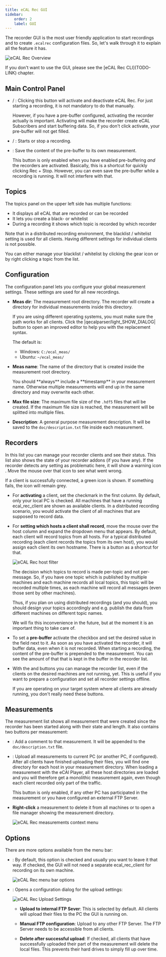 ```yaml
---
title: eCAL Rec GUI
sidebar:
    order: 2
    label: GUI
---
```



The recorder GUI is the most user friendly application to start recordings and to create `.ecalrec` configuration files.
So, let's walk through it to explain all the feature it has.

![eCAL Rec Overview](../../../../../assets/rec_gui_overview.png)

<Aside type="tip">
    If you don't want to use the GUI, please see the [eCAL Rec CLI](TODO-LINK) chapter.
</Aside>

## Main Control Panel

- <Badge text="Activate" variant="success" size="medium" /> / <Badge text="Deactivate" variant="danger" size="medium" />:
  Clicking this button will activate and deactivate eCAL Rec.
  For just starting a recording, it is not mandatory to do that manually.

  However, if you have a pre-buffer configured, activating the recorder actually is important.
  Activating will make the recorder create eCAL Subscribers and start buffering data.
  So, if you don't click activate, your pre-buffer will not get filled.

- <Badge text="Rec" variant="danger" size="medium" /> / <Badge text="Stop" variant="danger" size="medium" />: Starts or stop a recording.

- <Badge text="Save Pre-Buffer" variant="note" size="medium" />: Save the content of the pre-buffer to its own measurement.

  This button is only enabled when you have enabled pre-buffering *and* the recorders are activated.
  Basically, this is a shortcut for quickly clicking Rec + Stop.
  However, you can even save the pre-buffer while a recording is running.
  It will not interfere with that.

## Topics

The topics panel on the upper left side has multiple functions:

- It displays all eCAL that are recorded or can be recorded
- It lets you create a black- or whitelist 
- During a recording it shows which topic is recorded by which recorder
  
Note that in a distributed recording environment, the blacklist / whitelist setting is used for all clients.
Having different settings for individual clients is not possible.

<Aside type="tip">
    You can either manage your blacklist / whitelist by clicking the gear icon or by right clicking a topic from the list.
</Aside>

## Configuration

The configuration panel lets you configure your global measurement settings.
These settings are used for all new recordings.

- **Meas dir**: The measurement root directory.
  The recorder will create a directory for individual measurements inside this directory.

  If you are using different operating systems, you must make sure the path works for all clients.
  Click the |qecalparser/light_SHOW_DIALOG| button to open an improved editor to help you with the replacement syntax.

  The default is:
  
  - Windows: `C:/ecal_meas/`
  - Ubuntu: `~/ecal_meas/`

- **Meas name**: The name of the directory that is created inside the measurement root directory.

  <Aside type="caution" title="Important">
     You should **always** include a **timestamp** in your measurement name.
     Otherwise multiple measurements will end up in the same directory and may overwrite each other.
  </Aside>

- **Max file size**: The maximum file size of the `.hdf5` files that will be created.
  If the maximum file size is reached, the measurement will be splitted into multiple files.

- **Description**: A general purpose measurement description.
  It will be saved to the `doc/description.txt` file inside each measurement.

## Recorders
  
In this list you can manage your recorder clients and see their status.
This list also shows the state of your recorder addons (if you have any).
If the recorder detects any setting as problematic here, it will show a warning icon <Icon name="warning" />.
Move the mouse over that icon to see what went wrong.

If a client is successfully connected, a green icon is shown.
If something fails, the icon will remain grey.

- For **activating** a client, set the checkmark in the first column.
  By default, only your local PC is checked.
  All machines that have a running ecal_rec_client are shown as available clients.
  In a distributed recording scenario, you would activate the client of all machines that are supposed to record data.

- For **setting which hosts a client shall record**, move the mouse over the host column and expand the dropdown menu that appears.
  By default, each client will record topics from all hosts.
  For a typical distributed recording (each client records the topics from its own host), you would assign each client its own hostname.
  There is a button <Badge text="Local topics" variant="note" size="medium" /> as a shortcut for that.

  ![eCAL Rec host filter](../../../../../assets/rec_gui_recorders_dropdown_cut.png)

  <Aside type="danger" title="Warning">
     The decision which topics to record is made per-topic and not per-message.
     So, if you have one topic which is published by multiple machines and each machine records all local topics, this topic will be recorded multiple times, as each machine will record all messages (even those sent by other machines).

     Thus, if you plan on using distributed recordings (and you should), you should design your topics accordingly and e.g. publish the data from different machines on different topic names.

     We will fix this inconvenience in the future, but at the moment it is an important thing to take care of.
  </Aside>

- To set a **pre-buffer** activate the checkbox and set the desired value in the field next to it.
  As soon as you have activated the recorder, it will buffer data, even when it is not recorded.
  When starting a recording, the content of the pre-buffer is prepended to the measurement.
  You can see the amount of that that is kept in the buffer in the recorder list.

- With the <Badge text="Add..." variant="success" size="medium" /> and <Badge text="Delete" variant="danger" size="medium" /> buttons you can manage the recorder list, even if the clients on the desired machines are not running, yet.
  This is useful if you want to prepare a configuration and set all recorder settings offline.

  If you are operating on your target system where all clients are already running, you don't really need these buttons.

## Measurements

The measurement list shows all measurement that were created since the recorder has been started along with their state and length.
It also contains two buttons per measurement:

- <Badge text="Comment..." variant="success" size="medium" />: Add a comment to that measurement.
  It will be appended to the `doc/description.txt` file.

- <Badge text="Upload" variant="note" size="medium" />: Upload all measurements to current PC (or another PC, if configured).
  After all clients have finished uploading their files, you will find one directory for each host in your measurement directory.
  When loading a measurement with the eCAl Player, all these host directories are loaded and you will therefore get a monolithic measurement again, even though each client recorded only part of the traffic.
  
  <Aside>
     This button is only enabled, if any other PC has participated in the measurement or you have configured an external FTP Server.
  </Aside>

- **Right-click** a measurement to delete it from all machines or to open a file manager showing the measurement directory.

  ![eCAL Rec measurements context menu](../../../../../assets/rec_gui_measurements_context_menu_cut.png)

## Options

There are more options available from the menu bar:

- <Badge text="Use built-in local recorder" variant="note" size="medium" />: By default, this option is checked and usually you want to leave it that way.
  If checked, the GUI will not need a separate ecal_rec_client for recording on its own machine.

  ![eCAL Rec menu bar options](../../../../../assets/rec_gui_menubar_options_cut.png)

- <Badge text="Upload Settings..." variant="note" size="medium" />: Opens a configuration dialog for the upload settings:
  
  ![eCAL Rec Upload Settings](../../../../../assets/rec_gui_upload_settings.png)

  - **Upload to internal FTP Sever**: This is selected by default.
    All clients will upload their files to the PC the GUI is running on.

  - **Manual FTP configuration**: Upload to any other FTP Server.
    The FTP Server needs to be accessible from all clients.

  - **Delete after successful upload**: If checked, all clients that have successfully uploaded their part of the measurement will delete the local files.
    This prevents their hard drives to simply fill up over time.